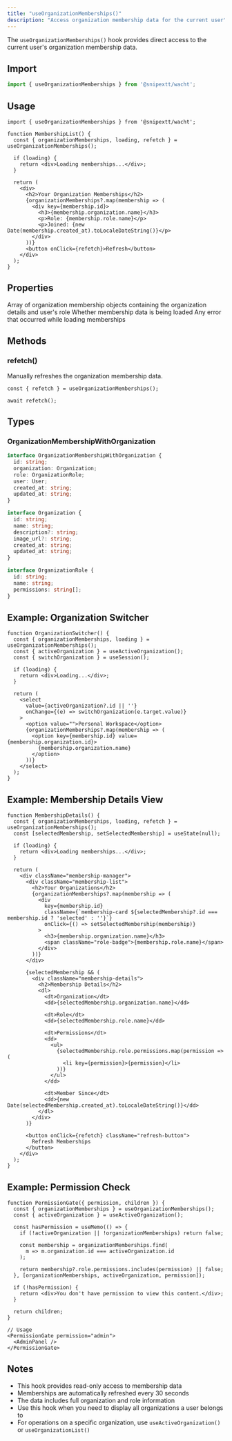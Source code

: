 ```yaml
---
title: "useOrganizationMemberships()"
description: "Access organization membership data for the current user"
---
```


The `useOrganizationMemberships()` hook provides direct access to the current user's organization membership data.

## Import

```typescript
import { useOrganizationMemberships } from '@snipextt/wacht';
```

## Usage

```tsx
import { useOrganizationMemberships } from '@snipextt/wacht';

function MembershipList() {
  const { organizationMemberships, loading, refetch } = useOrganizationMemberships();

  if (loading) {
    return <div>Loading memberships...</div>;
  }

  return (
    <div>
      <h2>Your Organization Memberships</h2>
      {organizationMemberships?.map(membership => (
        <div key={membership.id}>
          <h3>{membership.organization.name}</h3>
          <p>Role: {membership.role.name}</p>
          <p>Joined: {new Date(membership.created_at).toLocaleDateString()}</p>
        </div>
      ))}
      <button onClick={refetch}>Refresh</button>
    </div>
  );
}
```

## Properties

<ParamField path="organizationMemberships" type="OrganizationMembershipWithOrganization[]">
  Array of organization membership objects containing the organization details and user's role
</ParamField>

<ParamField path="loading" type="boolean">
  Whether membership data is being loaded
</ParamField>

<ParamField path="error" type="Error | null">
  Any error that occurred while loading memberships
</ParamField>

## Methods

### refetch()

Manually refreshes the organization membership data.

```tsx
const { refetch } = useOrganizationMemberships();

await refetch();
```

## Types

### OrganizationMembershipWithOrganization

```typescript
interface OrganizationMembershipWithOrganization {
  id: string;
  organization: Organization;
  role: OrganizationRole;
  user: User;
  created_at: string;
  updated_at: string;
}

interface Organization {
  id: string;
  name: string;
  description?: string;
  image_url?: string;
  created_at: string;
  updated_at: string;
}

interface OrganizationRole {
  id: string;
  name: string;
  permissions: string[];
}
```

## Example: Organization Switcher

```tsx
function OrganizationSwitcher() {
  const { organizationMemberships, loading } = useOrganizationMemberships();
  const { activeOrganization } = useActiveOrganization();
  const { switchOrganization } = useSession();

  if (loading) {
    return <div>Loading...</div>;
  }

  return (
    <select 
      value={activeOrganization?.id || ''}
      onChange={(e) => switchOrganization(e.target.value)}
    >
      <option value="">Personal Workspace</option>
      {organizationMemberships?.map(membership => (
        <option key={membership.id} value={membership.organization.id}>
          {membership.organization.name}
        </option>
      ))}
    </select>
  );
}
```

## Example: Membership Details View

```tsx
function MembershipDetails() {
  const { organizationMemberships, loading, refetch } = useOrganizationMemberships();
  const [selectedMembership, setSelectedMembership] = useState(null);

  if (loading) {
    return <div>Loading memberships...</div>;
  }

  return (
    <div className="membership-manager">
      <div className="membership-list">
        <h2>Your Organizations</h2>
        {organizationMemberships?.map(membership => (
          <div 
            key={membership.id}
            className={`membership-card ${selectedMembership?.id === membership.id ? 'selected' : ''}`}
            onClick={() => setSelectedMembership(membership)}
          >
            <h3>{membership.organization.name}</h3>
            <span className="role-badge">{membership.role.name}</span>
          </div>
        ))}
      </div>

      {selectedMembership && (
        <div className="membership-details">
          <h2>Membership Details</h2>
          <dl>
            <dt>Organization</dt>
            <dd>{selectedMembership.organization.name}</dd>
            
            <dt>Role</dt>
            <dd>{selectedMembership.role.name}</dd>
            
            <dt>Permissions</dt>
            <dd>
              <ul>
                {selectedMembership.role.permissions.map(permission => (
                  <li key={permission}>{permission}</li>
                ))}
              </ul>
            </dd>
            
            <dt>Member Since</dt>
            <dd>{new Date(selectedMembership.created_at).toLocaleDateString()}</dd>
          </dl>
        </div>
      )}

      <button onClick={refetch} className="refresh-button">
        Refresh Memberships
      </button>
    </div>
  );
}
```

## Example: Permission Check

```tsx
function PermissionGate({ permission, children }) {
  const { organizationMemberships } = useOrganizationMemberships();
  const { activeOrganization } = useActiveOrganization();

  const hasPermission = useMemo(() => {
    if (!activeOrganization || !organizationMemberships) return false;

    const membership = organizationMemberships.find(
      m => m.organization.id === activeOrganization.id
    );

    return membership?.role.permissions.includes(permission) || false;
  }, [organizationMemberships, activeOrganization, permission]);

  if (!hasPermission) {
    return <div>You don't have permission to view this content.</div>;
  }

  return children;
}

// Usage
<PermissionGate permission="admin">
  <AdminPanel />
</PermissionGate>
```

## Notes

- This hook provides read-only access to membership data
- Memberships are automatically refreshed every 30 seconds
- The data includes full organization and role information
- Use this hook when you need to display all organizations a user belongs to
- For operations on a specific organization, use `useActiveOrganization()` or `useOrganizationList()`